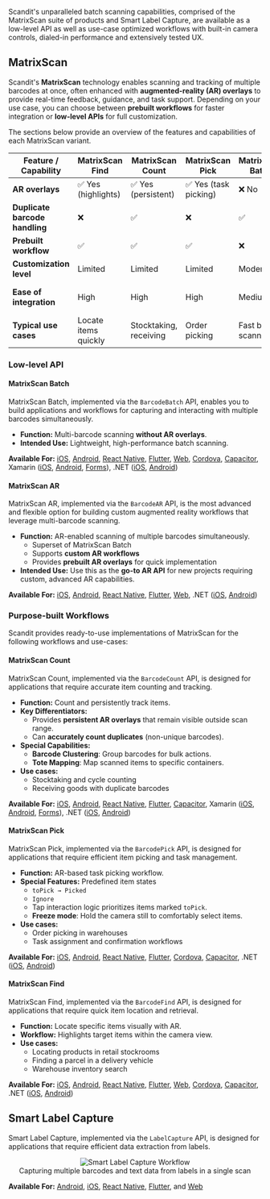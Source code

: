 Scandit's unparalleled batch scanning capabilities, comprised of the MatrixScan suite of products and Smart Label Capture, are available as a low-level API as well as use-case optimized workflows with built-in camera controls, dialed-in performance and extensively tested UX.

## MatrixScan

Scandit's **MatrixScan** technology enables scanning and tracking of multiple barcodes at once, often enhanced with **augmented-reality (AR) overlays** to provide real-time feedback, guidance, and task support. Depending on your use case, you can choose between **prebuilt workflows** for faster integration or **low-level APIs** for full customization.

The sections below provide an overview of the features and capabilities of each MatrixScan variant.



| Feature / Capability      | MatrixScan Find | MatrixScan Count | MatrixScan Pick | MatrixScan Batch | MatrixScan AR |
|---------------------------|-----------------|------------------|-----------------|------------------|---------------|
| **AR overlays**           | ✅ Yes (highlights) | ✅ Yes (persistent) | ✅ Yes (task picking) | ❌ No | ✅ Yes (configurable) |
| **Duplicate barcode handling** | ❌ | ✅ | ❌ | ✅ | ✅ |
| **Prebuilt workflow**     | ✅ | ✅ | ✅ | ❌ | ❌ |
| **Customization level**   | Limited | Limited | Limited | Moderate | Full |
| **Ease of integration**   | High | High | High | Medium | Low → High (depending on workflow) |
| **Typical use cases**     | Locate items quickly | Stocktaking, receiving | Order picking | Fast batch scanning | Custom AR-enabled workflows |

### Low-level API

#### MatrixScan Batch

MatrixScan Batch, implemented via the `BarcodeBatch` API, enables you to build applications and workflows for capturing and interacting with multiple barcodes simultaneously.

- **Function:** Multi-barcode scanning **without AR overlays**.  
- **Intended Use:** Lightweight, high-performance batch scanning.

<ReactPlayer playing controls width='800' url="/img/batch-scanning/MatrixScanBatch.mp4" />

**Available For:** [iOS](/sdks/ios/matrixscan/intro.md), [Android](/sdks/android/matrixscan/intro.md), [React Native](/sdks/react-native/matrixscan/intro.md), [Flutter](/sdks/flutter/matrixscan/intro.md), [Web](/sdks/web/matrixscan/intro.md), [Cordova](/sdks/cordova/matrixscan/intro.md), [Capacitor](/sdks/capacitor/matrixscan/intro.md), Xamarin ([iOS](/sdks/xamarin/ios/matrixscan/intro.md), [Android](/sdks/xamarin/android/matrixscan/intro.md), [Forms](/sdks/xamarin/forms/matrixscan/intro.md)), .NET ([iOS](/sdks/net/ios/matrixscan/intro.md), [Android](/sdks/net/android/matrixscan/intro.md))

#### MatrixScan AR

MatrixScan AR, implemented via the `BarcodeAR` API, is the most advanced and flexible option for building custom augmented reality workflows that leverage multi-barcode scanning.

- **Function:** AR-enabled scanning of multiple barcodes simultaneously.   
  - Superset of MatrixScan Batch  
  - Supports **custom AR workflows**  
  - Provides **prebuilt AR overlays** for quick implementation  
- **Intended Use:** Use this as the **go-to AR API** for new projects requiring custom, advanced AR capabilities.

<ReactPlayer playing controls width='800' url="/img/batch-scanning/MatrixScanCheck.mp4" />

**Available For:** [iOS](/sdks/ios/matrixscan-ar/intro.md), [Android](/sdks/android/matrixscan-ar/intro.md), [React Native](/sdks/react-native/matrixscan-ar/intro.md), [Flutter](/sdks/flutter/matrixscan-ar/intro.md), [Web](/sdks/web/matrixscan-ar/intro.md), .NET ([iOS](/sdks/net/ios/matrixscan-ar/intro.md), [Android](/sdks/net/android/matrixscan-ar/intro.md))

### Purpose-built Workflows

Scandit provides ready-to-use implementations of MatrixScan for the following workflows and use-cases:

#### MatrixScan Count

MatrixScan Count, implemented via the `BarcodeCount` API, is designed for applications that require accurate item counting and tracking.

- **Function:** Count and persistently track items.  
- **Key Differentiators:**  
  - Provides **persistent AR overlays** that remain visible outside scan range.  
  - Can **accurately count duplicates** (non-unique barcodes).  
- **Special Capabilities:**  
  - **Barcode Clustering**: Group barcodes for bulk actions.  
  - **Tote Mapping**: Map scanned items to specific containers.  
- **Use cases:**  
  - Stocktaking and cycle counting  
  - Receiving goods with duplicate barcodes

<ReactPlayer playing controls width='800' url="/img/batch-scanning/MatrixScanCount.mp4" />

**Available For:** [iOS](/sdks/ios/matrixscan-count/intro.md), [Android](/sdks/android/matrixscan-count/intro.md), [React Native](/sdks/react-native/matrixscan-count/intro.md), [Flutter](/sdks/flutter/matrixscan-count/intro.md), [Capacitor](/sdks/capacitor/matrixscan-count/intro.md), Xamarin ([iOS](/sdks/xamarin/ios/matrixscan-count/intro.md), [Android](/sdks/xamarin/android/matrixscan-count/intro.md), [Forms](/sdks/xamarin/forms/matrixscan-count/intro.md)), .NET ([iOS](/sdks/net/ios/matrixscan-count/intro.md), [Android](/sdks/net/android/matrixscan-count/intro.md))

#### MatrixScan Pick

MatrixScan Pick, implemented via the `BarcodePick` API, is designed for applications that require efficient item picking and task management.

- **Function:** AR-based task picking workflow.  
- **Special Features:** Predefined item states
  - `toPick → Picked`  
  - `Ignore`  
  - Tap interaction logic prioritizes items marked `toPick`.  
  - **Freeze mode**: Hold the camera still to comfortably select items.  
- **Use cases:**  
  - Order picking in warehouses  
  - Task assignment and confirmation workflows

<ReactPlayer playing controls width='800' url="/img/batch-scanning/MatrixScanPick.mp4" />

**Available For:** [iOS](/sdks/ios/matrixscan-pick/intro.md), [Android](/sdks/android/matrixscan-pick/intro.md), [React Native](/sdks/react-native/matrixscan-pick/intro.md), [Flutter](/sdks/flutter/matrixscan-pick/intro.md), [Cordova](/sdks/cordova/matrixscan-pick/intro.md), [Capacitor](/sdks/capacitor/matrixscan-pick/intro.md), .NET ([iOS](/sdks/net/ios/matrixscan-pick/intro.md), [Android](/sdks/net/android/matrixscan-pick/intro.md))

#### MatrixScan Find

MatrixScan Find, implemented via the `BarcodeFind` API, is designed for applications that require quick item location and retrieval.

- **Function:** Locate specific items visually with AR.  
- **Workflow:** Highlights target items within the camera view.  
- **Use cases:**  
  - Locating products in retail stockrooms  
  - Finding a parcel in a delivery vehicle  
  - Warehouse inventory search 

<ReactPlayer playing controls width='800' url="/img/batch-scanning/MatrixScanFind.mp4" />

**Available For:** [iOS](/sdks/ios/matrixscan-find/intro.md), [Android](/sdks/android/matrixscan-find/intro.md), [React Native](/sdks/react-native/matrixscan-find/intro.md), [Flutter](/sdks/flutter/matrixscan-find/intro.md), [Web](/sdks/web/matrixscan-find/intro.md), [Cordova](/sdks/cordova/matrixscan-find/intro.md), [Capacitor](/sdks/capacitor/matrixscan-find/intro.md), .NET ([iOS](/sdks/net/ios/matrixscan-find/intro.md), [Android](/sdks/net/android/matrixscan-find/intro.md))

## Smart Label Capture

Smart Label Capture, implemented via the `LabelCapture` API, is designed for applications that require efficient data extraction from labels.

<p align="center">
  <img src="/img/batch-scanning/SLC-smart-devices.gif" alt="Smart Label Capture Workflow" />
  <br/>Capturing multiple barcodes and text data from labels in a single scan
</p>

**Available For:** [Android](/sdks/android/label-capture/get-started.md), [iOS](/sdks/ios/label-capture/get-started.md), [React Native](/sdks/react-native/label-capture/get-started.md), [Flutter](/sdks/flutter/label-capture/get-started.md), and [Web](/sdks/web/label-capture/get-started.md)

